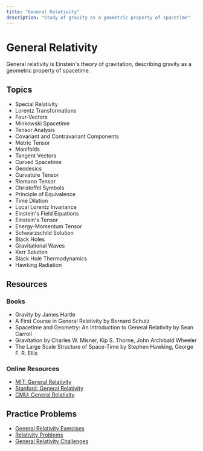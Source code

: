 ```yaml
---
title: "General Relativity"
description: "Study of gravity as a geometric property of spacetime"
---
```


# General Relativity

General relativity is Einstein's theory of gravitation, describing gravity as a geometric property of spacetime.

## Topics

- Special Relativity
- Lorentz Transformations
- Four-Vectors
- Minkowski Spacetime
- Tensor Analysis
- Covariant and Contravariant Components
- Metric Tensor
- Manifolds
- Tangent Vectors
- Curved Spacetime
- Geodesics
- Curvature Tensor
- Riemann Tensor
- Christoffel Symbols
- Principle of Equivalence
- Time Dilation
- Local Lorentz Invariance
- Einstein's Field Equations
- Einstein's Tensor
- Energy-Momentum Tensor
- Schwarzschild Solution
- Black Holes
- Gravitational Waves
- Kerr Solution
- Black Hole Thermodynamics
- Hawking Radiation

## Resources

### Books

- Gravity by James Hartle
- A First Course in General Relativity by Bernard Schutz
- Spacetime and Geometry: An Introduction to General Relativity by Sean Carroll
- Gravitation by Charles W. Misner, Kip S. Thorne, John Archibald Wheeler
- The Large Scale Structure of Space-Time by Stephen Hawking, George F. R. Ellis

### Online Resources

- [MIT: General Relativity](https://ocw.mit.edu/courses/physics/8-962-general-relativity-spring-2020/)
- [Stanford: General Relativity](https://www.coursera.org/learn/general-relativity)
- [CMU: General Relativity](https://www.cmu.edu/physics/research/general-relativity/)

## Practice Problems

- [General Relativity Exercises](https://www.cornell.edu/courses/physics/general-relativity/)
- [Relativity Problems](https://www.cmu.edu/physics/research/general-relativity/)
- [General Relativity Challenges](https://www.coursera.org/learn/general-relativity) 